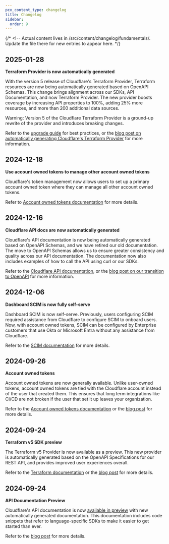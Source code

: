 ```yaml
---
pcx_content_type: changelog
title: Changelog
sidebar:
  order: 9
---
```



{/* <!-- Actual content lives in /src/content/changelog/fundamentals/. Update the file there for new entries to appear here. */}

<ProductChangelog product="fundamentals" />

## 2025-01-28

**Terraform Provider is now automatically generated**

With the version 5 release of Cloudflare's Terraform Provider, Terraform resources are now being automatically generated based on OpenAPI Schemas. This change brings alignment across our SDKs, API Documentation, and now Terraform Provider. The new provider boosts coverage by increasing API properties to 100%, adding 25% more resources, and more than 200 additional data sources.

Warning: Version 5 of the Cloudflare Terraform Provider is a ground-up rewrite of the provider and introduces breaking changes.

Refer to the [upgrade guide](https://registry.terraform.io/providers/cloudflare/cloudflare/latest/docs/guides/version-5-upgrade) for best practices, or the [blog post on automatically generating Cloudflare's Terraform Provider](https://blog.cloudflare.com/automatically-generating-cloudflares-terraform-provider/) for more information.

## 2024-12-18

**Use account owned tokens to manage other account owned tokens**

Cloudflare's token management now allows users to set up a primary account owned token where they can manage all other account owned tokens.

Refer to [Account owned tokens documentation](/fundamentals/api/get-started/account-owned-tokens/) for more details.

## 2024-12-16

**Cloudflare API docs are now automatically generated**

Cloudflare's API documentation is now being automatically generated based on OpenAPI Schemas, and we have retired our old documentation. The move to OpenAPI Schemas allows us to ensure greater consistency and quality across our API documentation. The documentation now also includes examples of how to call the API using curl or our SDKs.

Refer to the [Cloudflare API documentation](/api/), or the [blog post on our transition to OpenAPI](https://blog.cloudflare.com/open-api-transition/) for more information.

## 2024-12-06

**Dashboard SCIM is now fully self-serve**

Dashboard SCIM is now self-serve. Previously, users configuring SCIM required assistance from Cloudflare to configure SCIM to onboard users. Now, with account owned tokens, SCIM can be configured by Enterprise customers that use Okta or Microsoft Entra without any assistance from Cloudflare.

Refer to the [SCIM documentation](/fundamentals/setup/account/account-security/scim-setup/) for more details.

## 2024-09-26

**Account owned tokens**

Account owned tokens are now generally available. Unlike user-owned tokens, account owned tokens are tied with the Cloudflare account instead of the user that created them. This ensures that long term integrations like CI/CD are not broken if the user that set it up leaves your organization.

Refer to the [Account owned tokens documentation](/fundamentals/api/get-started/account-owned-tokens/) or the [blog post](https://blog.cloudflare.com/account-owned-tokens-automated-actions-zaraz/) for more details.

## 2024-09-24

**Terraform v5 SDK preview**

The Terraform v5 Provider is now available as a preview. This new provider is automatically generated based on the OpenAPI Specifications for our REST API, and provides improved user experiences overall.

Refer to the [Terraform documentation](https://registry.terraform.io/providers/cloudflare/cloudflare/latest/docs/guides/version-5-upgrade) or the [blog post](https://blog.cloudflare.com/automatically-generating-cloudflares-terraform-provider/) for more details.

## 2024-09-24

**API Documentation Preview**

Cloudflare's API documentation is now [available in preview](/api/) with new automatically generated documentation. This documentation includes code snippets that refer to language-specific SDKs to make it easier to get started than ever.

Refer to the [blog post](https://blog.cloudflare.com/automatically-generating-cloudflares-terraform-provider/) for more details.
